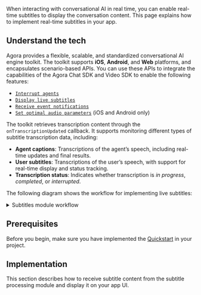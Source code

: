 

When interacting with conversational AI in real time, you can enable real-time subtitles to display the conversation content. This page explains how to implement real-time subtitles in your app.

## Understand the tech

Agora provides a flexible, scalable, and standardized conversational AI engine toolkit. The toolkit supports **iOS**, **Android**, and **Web** platforms, and encapsulates scenario-based APIs. You can use these APIs to integrate the capabilities of the Agora Chat SDK and Video SDK to enable the following features:

* [`Interrupt agents`](/conversational-ai/develop/interrupt-agent)
* [`Display live subtitles`](/conversational-ai/develop/subtitles)
* [`Receive event notifications`](/conversational-ai/develop/event-notifications)
* [`Set optimal audio parameters`](/conversational-ai/develop/audio-output) (iOS and Android only)

The toolkit retrieves transcription content through the `onTranscriptionUpdated` callback. It supports monitoring different types of subtitle transcription data, including:

* **Agent captions**: Transcriptions of the agent’s speech, including real-time updates and final results.
* **User subtitles**: Transcriptions of the user’s speech, with support for real-time display and status tracking.
* **Transcription status**: Indicates whether transcription is *in progress*, *completed*, or *interrupted*.

The following diagram shows the workflow for implementing live subtitles:

<details>
<summary>Subtitles module workflow</summary>

![](/images/conversational-ai/subtitles-module.svg)
</details>

## Prerequisites

Before you begin, make sure you have implemented the [Quickstart](#) in your project.

## Implementation

This section describes how to receive subtitle content from the subtitle processing module and display it on your app UI.

<Tabs groupId="platform">
<TabItem value="android" label="Android" default>
<AndroidImplementation />
</TabItem>

<TabItem value="swift" label="iOS" default>
<SwiftImplementation />
</TabItem>

<TabItem value="web" label="Web" default>
<WebImplementation />
</TabItem>
</Tabs>



